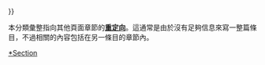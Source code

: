{{Redirect category|to=其它頁面章節|template=Rcat shell|parameters=<nowiki>{{</nowiki>[[Template:章節重定向|章節重定向]]<nowiki>}}</nowiki>}}

本分類彙整指向其他頁面章節的'''[[Wikipedia:重定向|重定向]]'''。這通常是由於沒有足夠信息來寫一整篇條目，不過相關的內容包括在另一條目的章節內。
{{LargeCategoryTOC}}

[[Category:可擴充重定向|*Section]]
